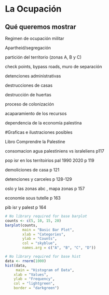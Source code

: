 # La Ocupación

## Qué queremos mostrar

Regimen de ocupación militar

Apartheid/segregación

partición del territorio (zonas A, B y C)

check points, bypass roads, muro de separación

detenciones administrativas

destrucciones de casas

destrucción de huertas

proceso de colonización

acaparamiento de los recursos

dependencia de la economía palestina

#Graficas e ilustraciones posibles

Libro Comprendre la Palestine

consomacion agua palestiniens vs israleliens p117

pop isr en los territoirios pal 1990 2020 p 119

demoliciones de casa p 121

detenciones y carceles p 128-129

oslo y las zonas abc , mapa zonas p 157

economie sous tutelle p 163

pib isr y palest p 164

```r
# No library required for base barplot
counts <- c(5, 10, 15, 20)
barplot(counts,
        main = "Basic Bar Plot",
        xlab = "Categories",
        ylab = "Counts",
        col = "skyblue",
        names.arg = c("A", "B", "C", "D"))
```

```r
# No library required for base hist
data <- rnorm(1000)
hist(data,
     main = "Histogram of Data",
    xlab = "Values",
    ylab = "Frequency",
    col = "lightgreen",
    border = "darkgreen")
```
